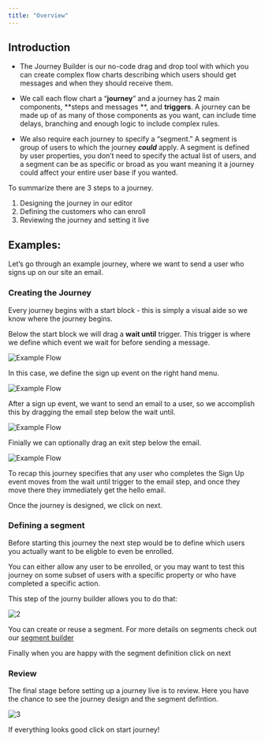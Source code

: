 ```yaml
---
title: "Overview"
---
```


## Introduction[](#introduction "Direct link to heading")

- The Journey Builder is our no-code drag and drop tool with which you can
  create complex flow charts describing which users should get messages and when
  they should receive them.

- We call each flow chart a “**journey**” and a journey has 2 main components,
  **steps and messages **, and **triggers**. A journey can be made up of as many
  of those components as you want, can include time delays, branching and enough
  logic to include complex rules.

- We also require each journey to specify a “segment.” A segment is group of
  users to which the journey **_could_** apply. A segment is defined by user
  properties, you don’t need to specify the actual list of users, and a segment
  can be as specific or broad as you want meaning it a journey could affect your
  entire user base if you wanted.

To summarize there are 3 steps to a journey.

1. Designing the journey in our editor
2. Defining the customers who can enroll
3. Reviewing the journey and setting it live

## Examples:[](#examples "Direct link to heading")

Let’s go through an example journey, where we want to send a user who signs up on our site an email. 

### Creating the Journey

Every journey begins with a start block - this is simply a visual aide so we know where the journey begins. 

Below the start block we will drag a **wait until** trigger. This trigger is where we define which event we wait for before sending a message. 

![Example Flow](/images/guides/product-manual/set1.png)

In this case, we define the sign up event on the right hand menu.

![Example Flow](/images/guides/product-manual/set2.png)

After a sign up event, we want to send an email to a user, so we accomplish this by dragging the email step below the wait until.

![Example Flow](/images/guides/product-manual/e1.png)

Finially we can optionally drag an exit step below the email.

![Example Flow](/images/guides/product-manual/e2.png)

To recap this journey specifies that any user who completes the Sign Up event moves from
the wait until trigger to the email step, and once they move there they
immediately get the hello email.

Once the journey is designed, we click on next.

### Defining a segment

Before starting this journey the next step would be to define which users you actually want to be eligble to even be enrolled. 

You can either allow any user to be enrolled, or you may want to test this journey on some subset of users with a specific property or who have completed a specific action.

This step of the journy builder allows you to do that: 

![2](/images/guides/getting-started/w3.png)

You can create or reuse a segment. For more details on segments check out our [segment builder](../segments)

Finally when you are happy with the segment definition click on next

### Review

The final stage before setting up a journey live is to review. Here you have the chance to see the journey design and the segment defintion. 

![3](/images/guides/getting-started/w4.png)

If everything looks good click on start journey!